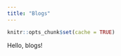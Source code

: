 ```yaml
---
title: "Blogs"
---
```



```r
knitr::opts_chunk$set(cache = TRUE)
```
  
  Hello, blogs!